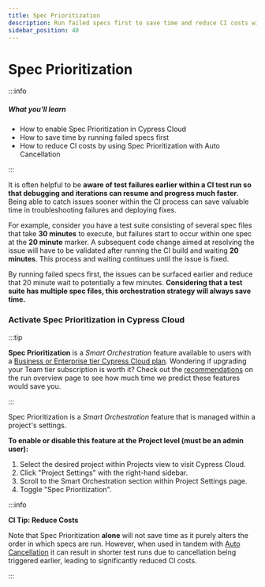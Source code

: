 ```yaml
---
title: Spec Prioritization
description: Run failed specs first to save time and reduce CI costs with Cypress Cloud's Spec Prioritization feature.
sidebar_position: 40
---
```


<ProductHeading product="cloud" plan="business" />

# Spec Prioritization

:::info

##### <Icon name="question-circle" color="#4BBFD2" /> What you'll learn

- How to enable Spec Prioritization in Cypress Cloud
- How to save time by running failed specs first
- How to reduce CI costs by using Spec Prioritization with Auto Cancellation

:::

It is often helpful to be **aware of test failures earlier within a CI test run
so that debugging and iterations can resume and progress much faster**. Being
able to catch issues sooner within the CI process can save valuable time in
troubleshooting failures and deploying fixes.

For example, consider you have a test suite consisting of several spec files that take **30
minutes** to execute, but failures start to occur within one spec at the **20 minute**
marker. A subsequent code change aimed at resolving the issue will have to be
validated after running the CI build and waiting **20 minutes**. This process and
waiting continues until the issue is fixed.

By running failed specs first, the issues can be surfaced earlier and reduce
that 20 minute wait to potentially a few minutes. **Considering that a test
suite has multiple spec files, this orchestration strategy will always save
time.**

### Activate Spec Prioritization in Cypress Cloud

:::tip

**Spec Prioritization** is a _Smart Orchestration_ feature available to users
with a
[Business or Enterprise tier Cypress Cloud plan](https://cypress.io/pricing).
Wondering if upgrading your Team tier subscription is worth it? Check out the
[recommendations](/cloud/features/recorded-runs#Recommendations) on the run
overview page to see how much time we predict these features would save you.

:::

Spec Prioritization is a _Smart Orchestration_ feature that is managed within a
project's settings.

**To enable or disable this feature at the Project level (must be an admin user):**

1. Select the desired project within Projects view to visit Cypress Cloud.
2. Click "Project Settings" with the right-hand sidebar.
3. Scroll to the Smart Orchestration section within Project Settings page.
4. Toggle "Spec Prioritization".

<DocsImage
  src="/img/cloud/features/smart-orchestration/spec-prioritization-active.png"
  alt="Enable Spec Prioritization"
/>

:::info

<strong>CI Tip: Reduce Costs</strong>

Note that Spec Prioritization **alone** will not save time as it purely alters
the order in which specs are run. However, when used in tandem with
[Auto Cancellation](/cloud/features/smart-orchestration/run-cancellation) it can
result in shorter test runs due to cancellation being triggered earlier, leading
to significantly reduced CI costs.

:::

